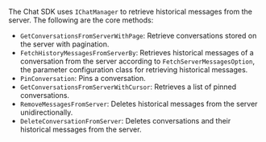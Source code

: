 <PlatformWrapper platform="windows">

The Chat SDK uses `IChatManager` to retrieve historical messages from the server. The following are the core methods:

- `GetConversationsFromServerWithPage`: Retrieve conversations stored on the server with pagination.
- `FetchHistoryMessagesFromServerBy`: Retrieves historical messages of a conversation from the server according to `FetchServerMessagesOption`, the parameter configuration class for retrieving historical messages.
- `PinConversation`: Pins a conversation.
- `GetConversationsFromServerWithCursor`: Retrieves a list of pinned conversations.
- `RemoveMessagesFromServer`: Deletes historical messages from the server unidirectionally.
- `DeleteConversationFromServer`: Deletes conversations and their historical messages from the server.

</PlatformWrapper>